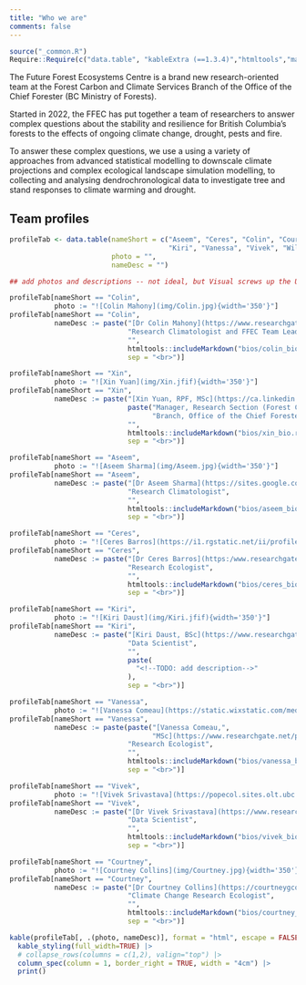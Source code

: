 ```yaml
---
title: "Who we are"
comments: false
---
```


```r
source("_common.R")
Require::Require(c("data.table", "kableExtra (==1.3.4)","htmltools","markdown"))
```

The Future Forest Ecosystems Centre is a brand new research-oriented
team at the Forest Carbon and Climate Services Branch of the Office of
the Chief Forester (BC Ministry of Forests).

Started in 2022, the FFEC has put together a team of researchers to
answer complex questions about the stability and resilience for British
Columbia's forests to the effects of ongoing climate change, drought,
pests and fire.

To answer these complex questions, we use a using a variety of
approaches from advanced statistical modelling to downscale climate
projections and complex ecological landscape simulation modelling, to
collecting and analysing dendrochronological data to investigate tree
and stand responses to climate warming and drought.

## Team profiles

```r
profileTab <- data.table(nameShort = c("Aseem", "Ceres", "Colin", "Courtney", 
                                       "Kiri", "Vanessa", "Vivek", "Will", "Xin"),
                         photo = "",
                         nameDesc = "")

## add photos and descriptions -- not ideal, but Visual screws up the URLs

profileTab[nameShort == "Colin", 
           photo := "![Colin Mahony](img/Colin.jpg){width='350'}"]
profileTab[nameShort == "Colin", 
           nameDesc := paste("[Dr Colin Mahony](https://www.researchgate.net/profile/Colin-Mahony)",
                             "Research Climatologist and FFEC Team Lead", 
                             "",
                             htmltools::includeMarkdown("bios/colin_bio.rmd"),
                             sep = "<br>")]

profileTab[nameShort == "Xin", 
           photo := "![Xin Yuan](img/Xin.jfif){width='350'}"]
profileTab[nameShort == "Xin", 
           nameDesc := paste("[Xin Yuan, RPF, MSc](https://ca.linkedin.com/in/yuanforestry)",
                             paste("Manager, Research Section (Forest Carbon and Climate Services",
                                   "Branch, Office of the Chief Forester, Ministry of Forests"), 
                             "",
                             htmltools::includeMarkdown("bios/xin_bio.rmd"),
                             sep = "<br>")]

profileTab[nameShort == "Aseem", 
           photo := "![Aseem Sharma](img/Aseem.jpg){width='350'}"]
profileTab[nameShort == "Aseem", 
           nameDesc := paste("[Dr Aseem Sharma](https://sites.google.com/view/aseemrajsharma/home)",
                             "Research Climatologist", 
                             "",
                             htmltools::includeMarkdown("bios/aseem_bio.rmd"),
                             sep = "<br>")]

profileTab[nameShort == "Ceres", 
           photo := "![Ceres Barros](https://i1.rgstatic.net/ii/profile.image/705102948093955-1545121051789_Q512/Ceres-Barros.jpg){width='350'}"]
profileTab[nameShort == "Ceres", 
           nameDesc := paste("[Dr Ceres Barros](https:/www.researchgate.net/profile/Ceres-Barros)",
                             "Research Ecologist", 
                             "",
                             htmltools::includeMarkdown("bios/ceres_bio.rmd"),
                             sep = "<br>")]

profileTab[nameShort == "Kiri", 
           photo := "![Kiri Daust](img/Kiri.jfif){width='350'}"]
profileTab[nameShort == "Kiri", 
           nameDesc := paste("[Kiri Daust, BSc](https://www.researchgate.net/profile/Kiri-Daust)",
                             "Data Scientist", 
                             "",
                             paste(
                               "<!--TODO: add description-->"
                             ),
                             sep = "<br>")]

profileTab[nameShort == "Vanessa", 
           photo := "![Vanessa Comeau](https://static.wixstatic.com/media/06cf37_fa60f83b389b42cdb1d56a78cfd94487~mv2.jpg/v1/fill/w_1382,h_1382,al_c,q_85/Vanessa%20Comeau.jpg){width='350'}"]
profileTab[nameShort == "Vanessa", 
           nameDesc := paste(paste("[Vanessa Comeau,",
                                   "MSc](https://www.researchgate.net/profile/Vanessa-Comeau-2)"),
                             "Research Ecologist", 
                             "",
                             htmltools::includeMarkdown("bios/vanessa_bio.rmd"),
                             sep = "<br>")]

profileTab[nameShort == "Vivek", 
           photo := "![Vivek Srivastava](https://popecol.sites.olt.ubc.ca/files/2022/06/Vivek_Srivastava_square.png){width='350'}"]
profileTab[nameShort == "Vivek", 
           nameDesc := paste("[Dr Vivek Srivastava](https://www.researchgate.net/profile/Vivek-Srivastava-9)",
                             "Data Scientist", 
                             "",
                             htmltools::includeMarkdown("bios/vivek_bio.rmd"),
                             sep = "<br>")]

profileTab[nameShort == "Courtney", 
           photo := "![Courtney Collins](img/Courtney.jpg){width='350'}"]
profileTab[nameShort == "Courtney", 
           nameDesc := paste("[Dr Courtney Collins](https://courtneygcollins.weebly.com/)",
                             "Climate Change Research Ecologist", 
                             "",
                             htmltools::includeMarkdown("bios/courtney_bio.rmd"),
                             sep = "<br>")]

kable(profileTab[, .(photo, nameDesc)], format = "html", escape = FALSE, col.names = NULL) |> 
  kable_styling(full_width=TRUE) |>
  # collapse_rows(columns = c(1,2), valign="top") |>
  column_spec(column = 1, border_right = TRUE, width = "4cm") |>
  print()

```
